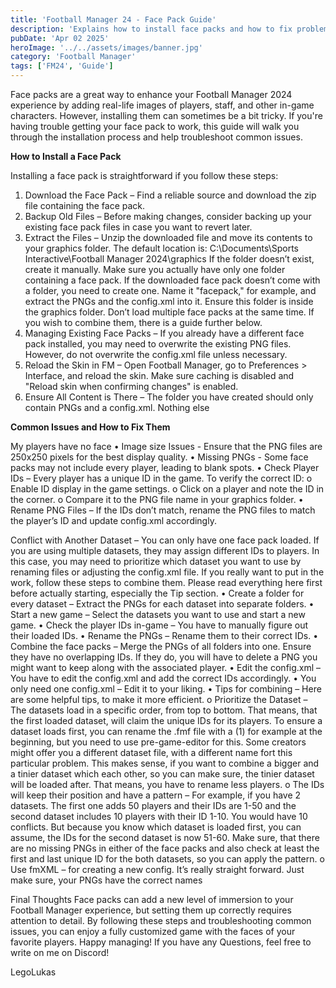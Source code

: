 ```yaml
---
title: 'Football Manager 24 - Face Pack Guide'
description: 'Explains how to install face packs and how to fix problems.'
pubDate: 'Apr 02 2025'
heroImage: '../../assets/images/banner.jpg'
category: 'Football Manager'
tags: ['FM24', 'Guide']
---
```


Face packs are a great way to enhance your Football Manager 2024 experience by adding real-life images of players, staff, and other in-game characters. However, installing them can sometimes be a bit tricky. If you're having trouble getting your face pack to work, this guide will walk you through the installation process and help troubleshoot common issues.

**How to Install a Face Pack**

Installing a face pack is straightforward if you follow these steps:

1. Download the Face Pack – Find a reliable source and download the zip file containing the face pack.
2. Backup Old Files – Before making changes, consider backing up your existing face pack files in case you want to revert later.
3. Extract the Files – Unzip the downloaded file and move its contents to your graphics folder. The default location is:
   C:\Documents\Sports Interactive\Football Manager 2024\graphics
   If the folder doesn’t exist, create it manually. Make sure you actually have only one folder containing a face pack.
   If the downloaded face pack doesn’t come with a folder, you need to create one. Name it "facepack," for example, and extract the PNGs and the config.xml into it. Ensure this folder is inside the graphics folder.
   Don’t load multiple face packs at the same time. If you wish to combine them, there is a guide further below.
4. Managing Existing Face Packs – If you already have a different face pack installed, you may need to overwrite the existing PNG files. However, do not overwrite the config.xml file unless necessary.
5. Reload the Skin in FM – Open Football Manager, go to Preferences > Interface, and reload the skin. Make sure caching is disabled and "Reload skin when confirming changes" is enabled.
6. Ensure All Content is There – The folder you have created should only contain PNGs and a config.xml. Nothing else

**Common Issues and How to Fix Them**

My players have no face
• Image size Issues - Ensure that the PNG files are 250x250 pixels for the best display quality.
• Missing PNGs - Some face packs may not include every player, leading to blank spots.
• Check Player IDs – Every player has a unique ID in the game. To verify the correct ID:
o Enable ID display in the game settings.
o Click on a player and note the ID in the corner.
o Compare it to the PNG file name in your graphics folder.
• Rename PNG Files – If the IDs don’t match, rename the PNG files to match the player’s ID and update config.xml accordingly.

Conflict with Another Dataset – You can only have one face pack loaded. If you are using multiple datasets, they may assign different IDs to players. In this case, you may need to prioritize which dataset you want to use by renaming files or adjusting the config.xml file. If you really want to put in the work, follow these steps to combine them. Please read everything here first before actually starting, especially the Tip section.
• Create a folder for every dataset – Extract the PNGs for each dataset into separate folders.
• Start a new game – Select the datasets you want to use and start a new game.
• Check the player IDs in-game – You have to manually figure out their loaded IDs.
• Rename the PNGs – Rename them to their correct IDs.
• Combine the face packs – Merge the PNGs of all folders into one. Ensure they have no overlapping IDs. If they do, you will have to delete a PNG you might want to keep along with the associated player.
• Edit the config.xml – You have to edit the config.xml and add the correct IDs accordingly.
• You only need one config.xml – Edit it to your liking.
• Tips for combining – Here are some helpful tips, to make it more efficient.
o Prioritize the Dataset – The datasets load in a specific order, from top to bottom. That means, that the first loaded dataset, will claim the unique IDs for its players. To ensure a dataset loads first, you can rename the .fmf file with a (1) for example at the beginning, but you need to use pre-game-editor for this. Some creators might offer you a different dataset file, with a different name fort this particular problem. This makes sense, if you want to combine a bigger and a tinier dataset which each other, so you can make sure, the tinier dataset will be loaded after. That means, you have to rename less players.
o The IDs will keep their position and have a pattern – For example, if you have 2 datasets. The first one adds 50 players and their IDs are 1-50 and the second dataset includes 10 players with their ID 1-10. You would have 10 conflicts. But because you know which dataset is loaded first, you can assume, the IDs for the second dataset is now 51-60. Make sure, that there are no missing PNGs in either of the face packs and also check at least the first and last unique ID for the both datasets, so you can apply the pattern.
o Use fmXML – for creating a new config. It’s really straight forward. Just make sure, your PNGs have the correct names

Final Thoughts
Face packs can add a new level of immersion to your Football Manager experience, but setting them up correctly requires attention to detail. By following these steps and troubleshooting common issues, you can enjoy a fully customized game with the faces of your favorite players.
Happy managing!
If you have any Questions, feel free to write on me on Discord!

LegoLukas
